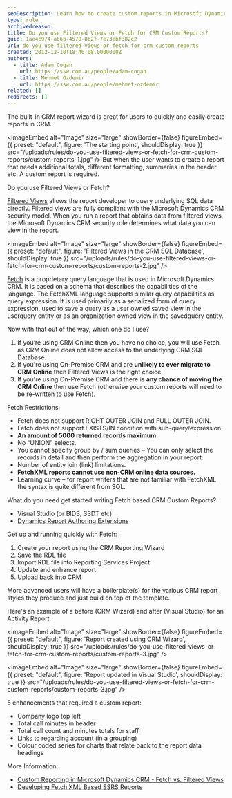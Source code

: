 ```yaml
---
seoDescription: Learn how to create custom reports in Microsoft Dynamics CRM using Filtered Views or Fetch XML. Discover the differences between these two query languages and when to use each for optimal results.
type: rule
archivedreason:
title: Do you use Filtered Views or Fetch for CRM Custom Reports?
guid: 1ae4c974-a66b-4578-8b2f-7e73ebf382c2
uri: do-you-use-filtered-views-or-fetch-for-crm-custom-reports
created: 2012-12-10T18:40:08.0000000Z
authors:
  - title: Adam Cogan
    url: https://ssw.com.au/people/adam-cogan
  - title: Mehmet Ozdemir
    url: https://ssw.com.au/people/mehmet-ozdemir
related: []
redirects: []
---
```


The built-in CRM report wizard is great for users to quickly and easily create reports in CRM.


<imageEmbed
  alt="Image"
  size="large"
  showBorder={false}
  figureEmbed={{
    preset: "default",
    figure: 'The starting point',
    shouldDisplay: true
  }}
  src="/uploads/rules/do-you-use-filtered-views-or-fetch-for-crm-custom-reports/custom-reports-1.jpg"
/>
But when the user wants to create a report that needs additional totals, different formatting, summaries in the header etc. A custom report is required.

Do you use Filtered Views or Fetch?

[Filtered Views](<https://docs.microsoft.com/en-us/previous-versions/dynamicscrm-2013/crm.6/gg309722(v=crm.6)?redirectedfrom=MSDN>) allows the report developer to query underlying SQL data directly. Filtered views are fully compliant with the Microsoft Dynamics CRM security model. When you run a report that obtains data from filtered views, the Microsoft Dynamics CRM security role determines what data you can view in the report.


<imageEmbed
  alt="Image"
  size="large"
  showBorder={false}
  figureEmbed={{
    preset: "default",
    figure: 'Filtered Views in the CRM SQL Database',
    shouldDisplay: true
  }}
  src="/uploads/rules/do-you-use-filtered-views-or-fetch-for-crm-custom-reports/custom-reports-2.jpg"
/>

[Fetch](https://learn.microsoft.com/en-us/power-apps/developer/data-platform/use-fetchxml-construct-query) is a proprietary query language that is used in Microsoft Dynamics CRM. It is based on a schema that describes the capabilities of the language. The FetchXML language supports similar query capabilities as query expression. It is used primarily as a serialized form of query expression, used to save a query as a user owned saved view in the userquery entity or as an organization owned view in the savedquery entity.

Now with that out of the way, which one do I use?

1. If you’re using CRM Online then you have no choice, you will use Fetch as CRM Online does not allow access to the underlying CRM SQL Database.
2. If you're using On-Premise CRM and are **unlikely to ever migrate to CRM Online** then Filtered Views is the right choice.
3. If you're using On-Premise CRM and there is **any chance of moving the CRM Online** then use Fetch (otherwise your custom reports will need to be re-written to use Fetch).

Fetch Restrictions:

- Fetch does not support RIGHT OUTER JOIN and FULL OUTER JOIN.
- Fetch does not support EXISTS/IN condition with sub-query/expression.
- **An amount of 5000 returned records maximum.**
- No “UNION” selects.
- You cannot specify group by / sum queries – You can only select the records in detail and then perform the aggregation in your report.
- Number of entity join (link) limitations.
- **FetchXML reports cannot use non-CRM online data sources.**
- Learning curve – for report writers that are not familiar with FetchXML the syntax is quite different from SQL.

What do you need get started writing Fetch based CRM Custom Reports?

- Visual Studio (or BIDS, SSDT etc)
- [Dynamics Report Authoring Extensions](https://www.microsoft.com/en-au/download/details.aspx?id=27823)

Get up and running quickly with Fetch:

1. Create your report using the CRM Reporting Wizard
2. Save the RDL file
3. Import RDL file into Reporting Services Project
4. Update and enhance report
5. Upload back into CRM

More advanced users will have a boilerplate(s) for the various CRM report styles they produce and just build on top of the template.

Here's an example of a before (CRM Wizard) and after (Visual Studio) for an Activity Report:


<imageEmbed
  alt="Image"
  size="large"
  showBorder={false}
  figureEmbed={{
    preset: "default",
    figure: 'Report created using CRM Wizard',
    shouldDisplay: true
  }}
  src="/uploads/rules/do-you-use-filtered-views-or-fetch-for-crm-custom-reports/custom-reports-3.jpg"
/>


<imageEmbed
  alt="Image"
  size="large"
  showBorder={false}
  figureEmbed={{
    preset: "default",
    figure: 'Report updated in Visual Studio',
    shouldDisplay: true
  }}
  src="/uploads/rules/do-you-use-filtered-views-or-fetch-for-crm-custom-reports/custom-reports-3.jpg"
/>

5 enhancements that required a custom report:

- Company logo top left
- Total call minutes in header
- Total call count and minutes totals for staff
- Links to regarding account (in a grouping)
- Colour coded series for charts that relate back to the report data headings

More Information:

- [Custom Reporting in Microsoft Dynamics CRM - Fetch vs. Filtered Views](https://community.dynamics.com/blogs/post/?postid=cf170dc9-95d7-440d-bd5f-888661caaaa2)
- [Developing Fetch XML Based SSRS Reports](https://social.technet.microsoft.com/wiki/contents/articles/10234.microsoft-dynamics-crm-2011-develop-fetch-xml-based-ssrs-reports-in-visual-studio-2008.aspx)